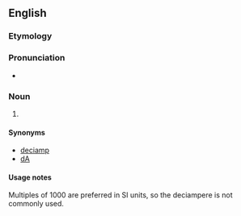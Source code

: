 {{also|deciampère|déciampère|deci-ampere}}
==English==

===Etymology===
{{prefix|deci|ampere|lang=en}}

===Pronunciation===
* {{a|UK}} {{IPA|/ˈdɛsiæmpɪə(ɹ)/|lang=en}}

===Noun===
{{en-noun}}

# {{SI-unit|deci|ampere|electrical current|lang=en}}

====Synonyms====
* [[deciamp]]
* [[dA]]

====Usage notes====
Multiples of 1000 are preferred in SI units, so the deciampere is not commonly used.
